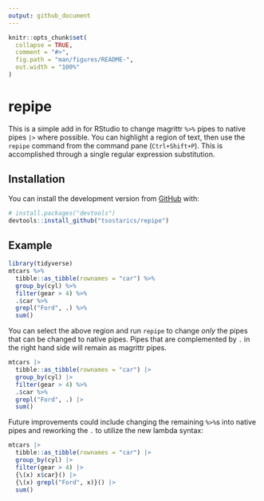```yaml
---
output: github_document
---
```


<!-- README.md is generated from README.Rmd. Please edit that file -->

```r
knitr::opts_chunk$set(
  collapse = TRUE,
  comment = "#>",
  fig.path = "man/figures/README-",
  out.width = "100%"
)
```

# repipe

<!-- badges: start -->
<!-- badges: end -->

This is a simple add in for RStudio to change magrittr `%>%` pipes to native
pipes `|>` where possible. You can highlight a region of text, then use the
`repipe` command from the command pane (`Ctrl+Shift+P`). This is accomplished
through a single regular expression substitution.

## Installation

You can install  the development version from [GitHub](https://github.com/) with:

``` r
# install.packages("devtools")
devtools::install_github("tsostarics/repipe")
```

## Example

```r
library(tidyverse)
mtcars %>% 
  tibble::as_tibble(rownames = "car") %>% 
  group_by(cyl) %>% 
  filter(gear > 4) %>% 
  .$car %>% 
  grepl("Ford", .) %>% 
  sum()
```

You can select the above region and run `repipe` to change *only* the pipes
that can be changed to native pipes. Pipes that are complemented by `.` in the
right hand side will remain as magrittr pipes.

```r
mtcars |> 
  tibble::as_tibble(rownames = "car") |> 
  group_by(cyl) |> 
  filter(gear > 4) %>% 
  .$car %>% 
  grepl("Ford", .) |> 
  sum()
```

Future improvements could include changing the remaining `%>%`s into native pipes
and reworking the `.` to utilize the new lambda syntax:

```r
mtcars |> 
  tibble::as_tibble(rownames = "car") |> 
  group_by(cyl) |> 
  filter(gear > 4) |>
  {\(x) x$car}() |>
  {\(x) grepl("Ford", x)}() |> 
  sum()
```


